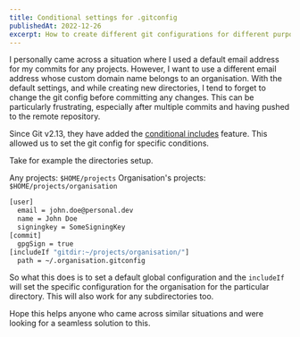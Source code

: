 ```yaml
---
title: Conditional settings for .gitconfig
publishedAt: 2022-12-26
excerpt: How to create different git configurations for different purposes
---
```


I personally came across a situation where I used a default email address for my commits for any projects. However, I want to use a different email address whose custom domain name belongs to an organisation. With the default settings, and while creating new directories, I tend to forget to change the git config before committing any changes. This can be particularly frustrating, especially after multiple commits and having pushed to the remote repository.

Since Git v2.13, they have added the [conditional includes](https://git-scm.com/docs/git-config#_conditional_includes) feature. This allowed us to set the git config for specific conditions.

Take for example the directories setup.

Any projects: `$HOME/projects`
Organisation's projects: `$HOME/projects/organisation`

```bash .gitconfig
[user]
  email = john.doe@personal.dev
  name = John Doe
  signingkey = SomeSigningKey
[commit]
  gpgSign = true
[includeIf "gitdir:~/projects/organisation/"]
  path = ~/.organisation.gitconfig
```

So what this does is to set a default global configuration and the `includeIf` will set the specific configuration for the organisation for the particular directory. This will also work for any subdirectories too.

Hope this helps anyone who came across similar situations and were looking for a seamless solution to this.
